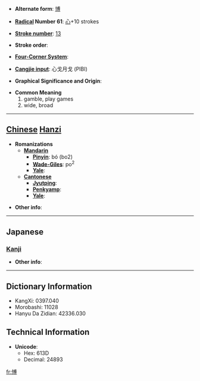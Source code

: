 * '''Alternate form''': [[博]]

* '''[[Wiktionary:Chinese radical index| Radical]] Number 61''': [[Wiktionary:Chinese radical index 心|心]]+10 strokes

* '''[[Wiktionary:Chinese total strokes index|Stroke number]]''': [[Wiktionary:Chinese total strokes index 13|13]]

* '''Stroke order''': 

* '''[[Wiktionary:Chinese four corner index|Four-Corner System]]''': 

* '''[[Wiktionary:Chinese Cangjie index|Cangjie input]]''': 心戈月戈 (PIBI)

* '''Graphical Significance and Origin''': 

* '''Common Meaning'''
*#gamble, play games
*# wide, broad


----

== [[Chinese]] [[Hanzi]] ==

* '''Romanizations'''
** '''[[Mandarin]]'''
*** '''[[Pinyin]]''': bó (bo2)
*** '''[[Wade-Giles]]''': po<sup>2</sup>
*** '''[[Yale]]''': 
** '''[[Cantonese]]'''
*** '''[[Jyutping]]''':
*** '''[[Penkyamp]]''': 
*** '''[[Yale]]''': 

* '''Other info''': 

----

==Japanese==
===[[Kanji]]===
{{kanji|on readings=[[はく]] (haku)|kun readings=[[ひろい]] (hiroi), [[ひろめる]] (hiromeru)}}

* '''Other info''':  

----

== Dictionary Information ==

* KangXi: 0397.040
* Morobashi: 11028
* Hanyu Da Zidian: 42336.030

== Technical Information ==

* '''Unicode''':
** Hex: 613D
** Decimal: 24893

[[fr:愽]]